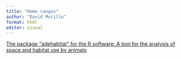 ---
title: "Home ranges"
author: "David Murillo"
format: html
editor: visual
---

[The package “adehabitat” for the R software: A tool for the analysis of space and habitat use by animals](https://doi.org/10.1016/j.ecolmodel.2006.03.017)
